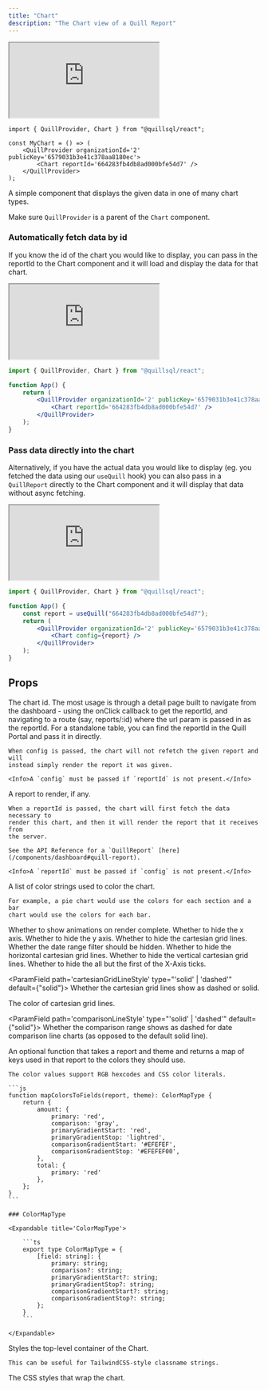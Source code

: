 ```yaml
---
title: "Chart"
description: "The Chart view of a Quill Report"
---
```


<iframe
	src='https://5wp4n7-5173.csb.app/chart'
	style={{
		width: "100%",
		height: 300,
	}}
	title='Chart Component'
	allow='accelerometer; ambient-light-sensor; camera; encrypted-media; geolocation; gyroscope; hid; microphone; midi; payment; usb; vr; xr-spatial-tracking'
	sandbox='allow-forms allow-modals allow-popups allow-presentation allow-same-origin allow-scripts'></iframe>

```tsx App.tsx
import { QuillProvider, Chart } from "@quillsql/react";

const MyChart = () => (
	<QuillProvider organizationId='2' publicKey='6579031b3e41c378aa8180ec'>
		<Chart reportId='664283fb4db8ad000bfe54d7' />
	</QuillProvider>
);
```

A simple component that displays the given data in one of many chart types.

<Info>Make sure `QuillProvider` is a parent of the `Chart` component.</Info>

### Automatically fetch data by id

If you know the id of the chart you would like to display, you can pass in the reportId to the Chart component and it will load and display the data for that chart.

<iframe
	src='https://5wp4n7-5173.csb.app/chart'
	style={{
		width: "100%",
		height: 300,
	}}
	title='Chart Component'
	allow='accelerometer; ambient-light-sensor; camera; encrypted-media; geolocation; gyroscope; hid; microphone; midi; payment; usb; vr; xr-spatial-tracking'
	sandbox='allow-forms allow-modals allow-popups allow-presentation allow-same-origin allow-scripts'></iframe>

```jsx
import { QuillProvider, Chart } from "@quillsql/react";

function App() {
	return (
		<QuillProvider organizationId='2' publicKey='6579031b3e41c378aa8180ec'>
			<Chart reportId='664283fb4db8ad000bfe54d7' />
		</QuillProvider>
	);
}
```

### Pass data directly into the chart

Alternatively, if you have the actual data you would like to display (eg. you fetched the data using our `useQuill` hook) you can also pass in a `QuillReport` directly to the Chart component and it will display that data without async fetching.

<iframe
	src='https://5wp4n7-5173.csb.app/chart'
	style={{
		width: "100%",
		height: 300,
	}}
	title='Chart Component'
	allow='accelerometer; ambient-light-sensor; camera; encrypted-media; geolocation; gyroscope; hid; microphone; midi; payment; usb; vr; xr-spatial-tracking'
	sandbox='allow-forms allow-modals allow-popups allow-presentation allow-same-origin allow-scripts'></iframe>

```jsx
import { QuillProvider, Chart } from "@quillsql/react";

function App() {
	const report = useQuill("664283fb4db8ad000bfe54d7");
	return (
		<QuillProvider organizationId='2' publicKey='6579031b3e41c378aa8180ec'>
			<Chart config={report} />
		</QuillProvider>
	);
}
```

## Props

<ParamField path='reportId' type='string'>
	The chart id. The most usage is through a detail page built to navigate from
	the dashboard - using the onClick callback to get the reportId, and
	navigating to a route (say, reports/:id) where the url param is passed in as
	the reportId. For a standalone table, you can find the reportId in the Quill
	Portal and pass it in directly.

    When config is passed, the chart will not refetch the given report and will
    instead simply render the report it was given.

    <Info>A `config` must be passed if `reportId` is not present.</Info>

</ParamField>

<ParamField path='config' type='QuillReport'>
	A report to render, if any.

    When a reportId is passed, the chart will first fetch the data necessary to
    render this chart, and then it will render the report that it receives from
    the server.

    See the API Reference for a `QuillReport` [here](/components/dashboard#quill-report).

    <Info>A `reportId` must be passed if `config` is not present.</Info>

</ParamField>

<ParamField path='colors' type='string[]'>
	A list of color strings used to color the chart.

    For example, a pie chart would use the colors for each section and a bar
    chart would use the colors for each bar.

</ParamField>

<ParamField path='isAnimationActive' type='boolean'>
	Whether to show animations on render complete.
</ParamField>

<ParamField path='hideXAxis' type='boolean'>
	Whether to hide the x axis.
</ParamField>

<ParamField path='hideYAxis' type='boolean'>
	Whether to hide the y axis.
</ParamField>

<ParamField path='hideCartesianGrid' type='boolean'>
	Whether to hide the cartesian grid lines.
</ParamField>

<ParamField path='hideDateRangeFilter' type='boolean'>
	Whether the date range filter should be hidden.
</ParamField>

<ParamField path='hideHorizontalCartesianGrid' type='boolean' default={false}>
	Whether to hide the horizontal cartesian grid lines.
</ParamField>

<ParamField path='hideVerticalCartesianGrid' type='boolean' default={true}>
	Whether to hide the vertical cartesian grid lines.
</ParamField>

<ParamField path='hideSubsequentXAxisTicks' type='boolean' default={false}>
	Whether to hide the all but the first of the X-Axis ticks.
</ParamField>

<ParamField
	path='cartesianGridLineStyle'
	type="'solid' | 'dashed'"
	default={"solid"}>
	Whether the cartesian grid lines show as dashed or solid.
</ParamField>

<ParamField path='cartesianGridLineColor' type='string'>
	The color of cartesian grid lines.
</ParamField>

<ParamField
	path='comparisonLineStyle'
	type="'solid' | 'dashed'"
	default={"solid"}>
	Whether the comparison range shows as dashed for date comparison line charts
	(as opposed to the default solid line).
</ParamField>

<ParamField path='mapColorsToFields' type='(report: QuillReport, theme: QuillTheme) => ColorMapType'>
    An optional function that takes a report and theme and returns a map of keys
	used in that report to the colors they should use.

    The color values support RGB hexcodes and CSS color literals.

    ```js
    function mapColorsToFields(report, theme): ColorMapType {
    	return {
    		amount: {
    			primary: 'red',
    			comparison: 'gray',
    			primaryGradientStart: 'red',
    			primaryGradientStop: 'lightred',
    			comparisonGradientStart: '#EFEFEF',
    			comparisonGradientStop: '#EFEFEF00',
    		},
    		total: {
    			primary: 'red'
    		},
    	};
    }
    ```

    ### ColorMapType

    <Expandable title='ColorMapType'>

    	```ts
    	export type ColorMapType = {
    		[field: string]: {
    			primary: string;
    			comparison?: string;
    			primaryGradientStart?: string;
    			primaryGradientStop?: string;
    			comparisonGradientStart?: string;
    			comparisonGradientStop?: string;
    		};
    	}
    	```

    </Expandable>

</ParamField>

<ParamField path='className' type='string'>
	Styles the top-level container of the Chart.

    This can be useful for TailwindCSS-style classname strings.

</ParamField>

<ParamField path='containerStyle' type='React.CSSProperties'>
	The CSS styles that wrap the chart.
</ParamField>
